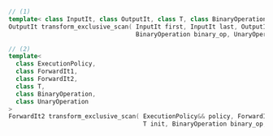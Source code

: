 ```cpp
// (1)
template< class InputIt, class OutputIt, class T, class BinaryOperation, class UnaryOperation >
OutputIt transform_exclusive_scan( InputIt first, InputIt last, OutputIt d_first, T init,
                                   BinaryOperation binary_op, UnaryOperation unary_op );

// (2)
template<
  class ExecutionPolicy,
  class ForwardIt1,
  class ForwardIt2,
  class T,
  class BinaryOperation,
  class UnaryOperation
>
ForwardIt2 transform_exclusive_scan( ExecutionPolicy&& policy, ForwardIt1 first, ForwardIt1 last, ForwardIt2 d_first,
                                     T init, BinaryOperation binary_op, UnaryOperation unary_op );
```
